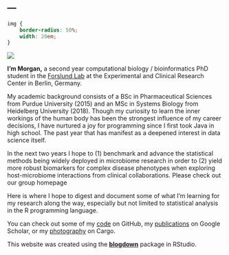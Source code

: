 ---
---

```css
img {
    border-radius: 50%;
    width: 20em;
}
```
<img src="intranet_square_sm.png">
<!-- ![](intranet_square_sm.png) -->

**I'm Morgan,** a second year computational biology / bioinformatics PhD student in the [Forslund Lab](https://www.mdc-berlin.de/forslund) at the Experimental and Clinical Research Center in Berlin, Germany.

My academic background consists of a BSc in Pharmaceutical Sciences from Purdue University (2015) and an MSc in Systems Biology from Heidelberg University (2018). Though my curiosity to learn the inner workings of the human body has been the strongest influence of my career decisions, I have nurtured a joy for programming since I first took Java in high school. The past year that has manifest as a deepened interest in data science itself.  

In the next two years I hope to (1) benchmark and advance the statistical methods being widely deployed in microbiome research in order to (2) yield more robust biomarkers for complex disease phenotypes when exploring host-microbiome interactions from clinical collaborations. Please check out our group homepage 

Here is where I hope to digest and document some of what I'm learning for my research along the way, especially but not limited to statistical analysis in the R programming language. 

You can check out some of my [code](https://github.com/sxmorgan) on GitHub, my [publications](https://scholar.google.com/citations?user=bZuOHS8AAAAJ&hl=en) on Google Scholar, or my [photography](https://cargocollective.com/messex) on Cargo.

This website was created using the [**blogdown**](https://github.com/rstudio/blogdown) package in RStudio.

